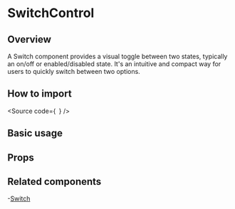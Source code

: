 

<Meta of={Stories} />

<H1>SwitchControl</H1>

<H2>Overview</H2>

A Switch component provides a visual toggle between two states, typically an on/off or enabled/disabled state.
It's an intuitive and compact way for users to quickly switch between two options.

<H2>How to import</H2>

<Source
  code={`
`}
/>

<H2>Basic usage</H2>

<Canvas of={Stories.Base} />

<H2>Props</H2>

<ArgTypes of={Stories} />

## Related components

-[Switch](?path=/docs/components-form-switch--docs)
